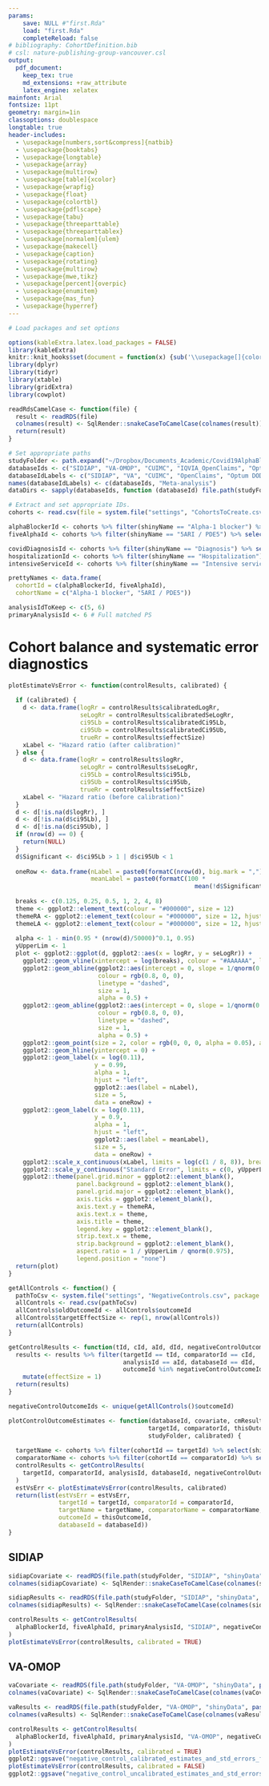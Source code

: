 ```yaml
---
params:
    save: NULL #"first.Rda"
    load: "first.Rda"
    completeReload: false
# bibliography: CohortDefinition.bib
# csl: nature-publishing-group-vancouver.csl
output:
  pdf_document:
    keep_tex: true
    md_extensions: +raw_attribute
    latex_engine: xelatex
mainfont: Arial    
fontsize: 11pt
geometry: margin=1in
classoptions: doublespace
longtable: true
header-includes:
  - \usepackage[numbers,sort&compress]{natbib}
  - \usepackage{booktabs}
  - \usepackage{longtable}
  - \usepackage{array}
  - \usepackage{multirow}
  - \usepackage[table]{xcolor}
  - \usepackage{wrapfig}
  - \usepackage{float}
  - \usepackage{colortbl}
  - \usepackage{pdflscape}
  - \usepackage{tabu}
  - \usepackage{threeparttable}
  - \usepackage{threeparttablex}
  - \usepackage[normalem]{ulem}
  - \usepackage{makecell}
  - \usepackage{caption}
  - \usepackage{rotating}
  - \usepackage{multirow}
  - \usepackage{mwe,tikz}
  - \usepackage[percent]{overpic}
  - \usepackage{enumitem}
  - \usepackage{mas_fun}
  - \usepackage{hyperref}
---
```



```r
# Load packages and set options

options(kableExtra.latex.load_packages = FALSE)
library(kableExtra)
knitr::knit_hooks$set(document = function(x) {sub('\\usepackage[]{color}', '\\usepackage[table]{xcolor}', x, fixed = TRUE)})
library(dplyr)
library(tidyr)
library(xtable)
library(gridExtra)
library(cowplot)

readRdsCamelCase <- function(file) {
  result <- readRDS(file)
  colnames(result) <- SqlRender::snakeCaseToCamelCase(colnames(result))
  return(result)
}
```

```r
# Set appropriate paths
studyFolder <- path.expand("~/Dropbox/Documents_Academic/Covid19AlphaBlocker")
databaseIds <- c("SIDIAP", "VA-OMOP", "CUIMC", "IQVIA_OpenClaims", "Optum_DOD", "Optum_EHR_COVID")
databaseIdLabels <- c("SIDIAP", "VA", "CUIMC", "OpenClaims", "Optum DOD", "Optum EHR", "Meta-analysis")
names(databaseIdLabels) <- c(databaseIds, "Meta-analysis")
dataDirs <- sapply(databaseIds, function (databaseId) file.path(studyFolder, databaseId))
```

```r
# Extract and set appropriate IDs.
cohorts <- read.csv(file = system.file("settings", "CohortsToCreate.csv", package = "Covid19SusceptibilityAlphaBlockers")) %>% select(cohortId, shinyName)

alphaBlockerId <- cohorts %>% filter(shinyName == "Alpha-1 blocker") %>% select(cohortId) %>% pull()
fiveAlphaId <- cohorts %>% filter(shinyName == "5ARI / PDE5") %>% select(cohortId) %>% pull()

covidDiagnosisId <- cohorts %>% filter(shinyName == "Diagnosis") %>% select(cohortId) %>% pull()
hospitalizationId <- cohorts %>% filter(shinyName == "Hospitalization") %>% select(cohortId) %>% pull()
intensiveServiceId <- cohorts %>% filter(shinyName == "Intensive services") %>% select(cohortId) %>% pull()

prettyNames <- data.frame(
  cohortId = c(alphaBlockerId, fiveAlphaId),
  cohortName = c("Alpha-1 blocker", "5ARI / PDE5"))

analysisIdToKeep <- c(5, 6)
primaryAnalysisId <- 6 # Full matched PS
```



# Cohort balance and systematic error diagnostics

```r
plotEstimateVsError <- function(controlResults, calibrated) {
  
  if (calibrated) {
    d <- data.frame(logRr = controlResults$calibratedLogRr,
                    seLogRr = controlResults$calibratedSeLogRr,
                    ci95Lb = controlResults$calibratedCi95Lb,
                    ci95Ub = controlResults$calibratedCi95Ub,
                    trueRr = controlResults$effectSize)
    xLabel <- "Hazard ratio (after calibration)"
  } else {
    d <- data.frame(logRr = controlResults$logRr,
                    seLogRr = controlResults$seLogRr,
                    ci95Lb = controlResults$ci95Lb,
                    ci95Ub = controlResults$ci95Ub,
                    trueRr = controlResults$effectSize)
    xLabel <- "Hazard ratio (before calibration)"
  }
  d <- d[!is.na(d$logRr), ]
  d <- d[!is.na(d$ci95Lb), ]
  d <- d[!is.na(d$ci95Ub), ]
  if (nrow(d) == 0) {
    return(NULL)
  }
  d$Significant <- d$ci95Lb > 1 | d$ci95Ub < 1
  
  oneRow <- data.frame(nLabel = paste0(formatC(nrow(d), big.mark = ","), " estimates"),
                       meanLabel = paste0(formatC(100 *
                                                    mean(!d$Significant, na.rm = TRUE), digits = 1, format = "f"), "% of CIs includes 1"))
  
  breaks <- c(0.125, 0.25, 0.5, 1, 2, 4, 8)
  theme <- ggplot2::element_text(colour = "#000000", size = 12)
  themeRA <- ggplot2::element_text(colour = "#000000", size = 12, hjust = 1)
  themeLA <- ggplot2::element_text(colour = "#000000", size = 12, hjust = 0)
  
  alpha <- 1 - min(0.95 * (nrow(d)/50000)^0.1, 0.95)
  yUpperLim <- 1
  plot <- ggplot2::ggplot(d, ggplot2::aes(x = logRr, y = seLogRr)) +
    ggplot2::geom_vline(xintercept = log(breaks), colour = "#AAAAAA", lty = 1, size = 0.5) +
    ggplot2::geom_abline(ggplot2::aes(intercept = 0, slope = 1/qnorm(0.025)),
                         colour = rgb(0.8, 0, 0),
                         linetype = "dashed",
                         size = 1,
                         alpha = 0.5) +
    ggplot2::geom_abline(ggplot2::aes(intercept = 0, slope = 1/qnorm(0.975)),
                         colour = rgb(0.8, 0, 0),
                         linetype = "dashed",
                         size = 1,
                         alpha = 0.5) +
    ggplot2::geom_point(size = 2, color = rgb(0, 0, 0, alpha = 0.05), alpha = alpha, shape = 16) +
    ggplot2::geom_hline(yintercept = 0) +
    ggplot2::geom_label(x = log(0.11),
                        y = 0.99,
                        alpha = 1,
                        hjust = "left",
                        ggplot2::aes(label = nLabel),
                        size = 5,
                        data = oneRow) +
    ggplot2::geom_label(x = log(0.11),
                        y = 0.9,
                        alpha = 1,
                        hjust = "left",
                        ggplot2::aes(label = meanLabel),
                        size = 5,
                        data = oneRow) +
    ggplot2::scale_x_continuous(xLabel, limits = log(c(1 / 8, 8)), breaks = log(breaks), labels = breaks) +
    ggplot2::scale_y_continuous("Standard Error", limits = c(0, yUpperLim)) +
    ggplot2::theme(panel.grid.minor = ggplot2::element_blank(),
                   panel.background = ggplot2::element_blank(),
                   panel.grid.major = ggplot2::element_blank(),
                   axis.ticks = ggplot2::element_blank(),
                   axis.text.y = themeRA,
                   axis.text.x = theme,
                   axis.title = theme,
                   legend.key = ggplot2::element_blank(),
                   strip.text.x = theme,
                   strip.background = ggplot2::element_blank(),
                   aspect.ratio = 1 / yUpperLim / qnorm(0.975),
                   legend.position = "none")
  return(plot)
}

getAllControls <- function() {
  pathToCsv <- system.file("settings", "NegativeControls.csv", package = "Covid19SusceptibilityAlphaBlockers")
  allControls <- read.csv(pathToCsv)
  allControls$oldOutcomeId <- allControls$outcomeId
  allControls$targetEffectSize <- rep(1, nrow(allControls))
  return(allControls)
}

getControlResults <- function(tId, cId, aId, dId, negativeControlOutcomeIds, results) {
  results <- results %>% filter(targetId == tId, comparatorId == cId, 
                                analysisId == aId, databaseId == dId, 
                                outcomeId %in% negativeControlOutcomeIds) %>%
    mutate(effectSize = 1)
  return(results)
}

negativeControlOutcomeIds <- unique(getAllControls()$outcomeId)
```


```r

plotControlOutcomeEstimates <- function(databaseId, covariate, cmResults, analysisId,
                                       targetId, comparatorId, thisOutcomeId, 
                                       studyFolder, calibrated) {
  
  targetName <- cohorts %>% filter(cohortId == targetId) %>% select(shinyName) %>% pull()
  comparatorName <- cohorts %>% filter(cohortId == comparatorId) %>% select(shinyName) %>% pull()
  controlResults <- getControlResults(
    targetId, comparatorId, analysisId, databaseId, negativeControlOutcomeIds, cmResults
  )
  estVsErr <- plotEstimateVsError(controlResults, calibrated)
  return(list(estVsErr = estVsErr,
              targetId = targetId, comparatorId = comparatorId, 
              targetName = targetName, comparatorName = comparatorName,
              outcomeId = thisOutcomeId,
              databaseId = databaseId))
}
```

## SIDIAP

```r

sidiapCovariate <- readRDS(file.path(studyFolder, "SIDIAP", "shinyData", paste0("covariate_", "SIDIAP", ".rds")))
colnames(sidiapCovariate) <- SqlRender::snakeCaseToCamelCase(colnames(sidiapCovariate))

sidiapResults <- readRDS(file.path(studyFolder, "SIDIAP", "shinyData", paste0("cohort_method_result_", "SIDIAP", ".rds")))
colnames(sidiapResults) <- SqlRender::snakeCaseToCamelCase(colnames(sidiapResults))

controlResults <- getControlResults(
  alphaBlockerId, fiveAlphaId, primaryAnalysisId, "SIDIAP", negativeControlOutcomeIds, sidiapResults
)
plotEstimateVsError(controlResults, calibrated = TRUE)
```


\clearpage

## VA-OMOP

```r

vaCovariate <- readRDS(file.path(studyFolder, "VA-OMOP", "shinyData", paste0("covariate_", "VA-OMOP", ".rds")))
colnames(vaCovariate) <- SqlRender::snakeCaseToCamelCase(colnames(vaCovariate))

vaResults <- readRDS(file.path(studyFolder, "VA-OMOP", "shinyData", paste0("cohort_method_result_", "VA-OMOP", ".rds")))
colnames(vaResults) <- SqlRender::snakeCaseToCamelCase(colnames(vaResults))

controlResults <- getControlResults(
  alphaBlockerId, fiveAlphaId, primaryAnalysisId, "VA-OMOP", negativeControlOutcomeIds, vaResults
)
plotEstimateVsError(controlResults, calibrated = TRUE)
ggplot2::ggsave("negative_control_calibrated_estimates_and_std_errors_for_va.png")
plotEstimateVsError(controlResults, calibrated = FALSE)
ggplot2::ggsave("negative_control_uncalibrated_estimates_and_std_errors_for_va.png")
```
